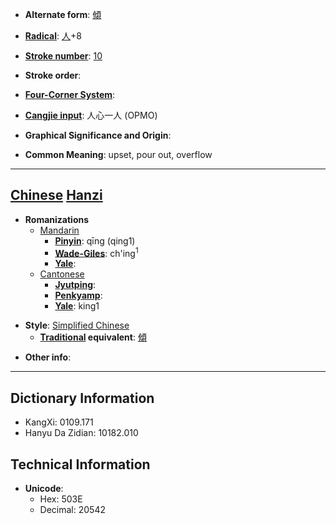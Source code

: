 * '''Alternate form''': [[傾]]

* '''[[Wiktionary:Chinese radical index| Radical]]''': [[Wiktionary:Chinese radical index 人|人]]+8

* '''[[Wiktionary:Chinese total strokes index|Stroke number]]''': [[Wiktionary:Chinese total strokes index 10|10]]

* '''Stroke order''': 

* '''[[Wiktionary:Chinese four corner index|Four-Corner System]]''': 

* '''[[Wiktionary:Chinese Cangjie index|Cangjie input]]''': 人心一人 (OPMO)

* '''Graphical Significance and Origin''': 

* '''Common Meaning''': upset, pour out, overflow

----

== [[Chinese]] [[Hanzi]] ==

* '''Romanizations'''
** [[Mandarin]]
*** '''[[Pinyin]]''': qīng (qing1)
*** '''[[Wade-Giles]]''': ch'ing<sup>1</sup>
*** '''[[Yale]]''': 
**[[Cantonese]]
***'''[[Jyutping]]''':
***'''[[Penkyamp]]''': 
***'''[[Yale]]''': king1

* '''Style''': [[Simplified Chinese]] 
** '''[[Traditional Chinese|Traditional]] equivalent''': [[傾]]

* '''Other info''': 

----

== Dictionary Information ==

* KangXi: 0109.171
* Hanyu Da Zidian: 10182.010

== Technical Information ==

* '''Unicode''':
** Hex: 503E
** Decimal: 20542
